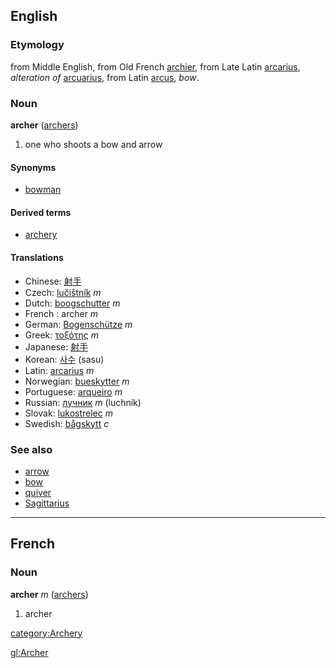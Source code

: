 == English ==
=== Etymology ===
from Middle English, from Old French [[archier]], from Late Latin [[arcarius]], ''alteration of'' [[arcuarius]], from Latin [[arcus]], ''bow''.
=== Noun ===
'''archer''' ([[archers]])

# one who shoots a bow and arrow

==== Synonyms ====
* [[bowman]]

====Derived terms====
*[[archery]]

==== Translations ====
*Chinese: [[射手]]
*Czech: [[lučištník]] ''m''
*Dutch: [[boogschutter]] ''m''
*French : archer ''m''
*German: [[Bogenschütze]] ''m''
*Greek: [[τοξότης]] ''m''
*Japanese: [[射手]]
*Korean: [[사수]] (sasu)
*Latin: [[arcarius]] ''m''
*Norwegian: [[bueskytter]] ''m''
*Portuguese: [[arqueiro]] ''m''
*Russian: [[лучник]] ''m'' (luchnik)
*Slovak: [[lukostrelec#Slovak|lukostrelec]] ''m''
*Swedish: [[bågskytt]] ''c''

===See also===
*[[arrow]]
*[[bow]]
*[[quiver]]
*[[Sagittarius]]

----

==French==
===Noun===
'''archer''' ''m'' ([[archers]])

# archer

[[category:Archery]]

[[gl:Archer]]